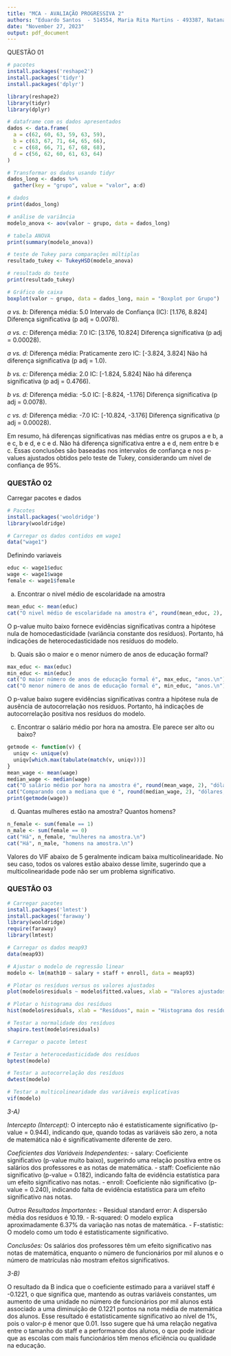 ```yaml
---
title: "MCA - AVALIAÇÃO PROGRESSIVA 2"
authors: "Eduardo Santos  - 514554, Maria Rita Martins - 493387, Natanael Silveira - 500822 e Thiago Marques - 412645"
date: "November 27, 2023"
output: pdf_document
---
```


QUESTÃO 01

```r
# pacotes
install.packages('reshape2')
install.packages('tidyr')
install.packages('dplyr')

library(reshape2)
library(tidyr)
library(dplyr)

# dataframe com os dados apresentados
dados <- data.frame(
  a = c(62, 60, 63, 59, 63, 59),
  b = c(63, 67, 71, 64, 65, 66),
  c = c(68, 66, 71, 67, 68, 68),
  d = c(56, 62, 60, 61, 63, 64)
)

```


```r
# Transformar os dados usando tidyr
dados_long <- dados %>%
  gather(key = "grupo", value = "valor", a:d)

# dados
print(dados_long)
```


```r
# análise de variância
modelo_anova <- aov(valor ~ grupo, data = dados_long)

# tabela ANOVA
print(summary(modelo_anova))
```

```r
# teste de Tukey para comparações múltiplas
resultado_tukey <- TukeyHSD(modelo_anova)

# resultado do teste
print(resultado_tukey)

```


```r
# Gráfico de caixa
boxplot(valor ~ grupo, data = dados_long, main = "Boxplot por Grupo")
```

*a vs. b:*
    Diferença média: 5.0
    Intervalo de Confiança (IC): [1.176, 8.824]
    Diferença significativa (p adj = 0.0078).

*a vs. c:*
    Diferença média: 7.0
    IC: [3.176, 10.824]
    Diferença significativa (p adj = 0.00028).

*a vs. d:*
    Diferença média: Praticamente zero
    IC: [-3.824, 3.824]
    Não há diferença significativa (p adj = 1.0).

*b vs. c:*
    Diferença média: 2.0
    IC: [-1.824, 5.824]
    Não há diferença significativa (p adj = 0.4766).

*b vs. d:*
    Diferença média: -5.0
    IC: [-8.824, -1.176]
    Diferença significativa (p adj = 0.0078).

*c vs. d:*
    Diferença média: -7.0
    IC: [-10.824, -3.176]
    Diferença significativa (p adj = 0.00028).

Em resumo, há diferenças significativas nas médias entre os grupos a e b, a e c, b e d, e c e d. Não há diferença significativa entre a e d, nem entre b e c. Essas conclusões são baseadas nos intervalos de confiança e nos p-values ajustados obtidos pelo teste de Tukey, considerando um nível de confiança de 95%.



### QUESTÃO 02

Carregar pacotes e dados

```r
# Pacotes
install.packages('wooldridge')
library(wooldridge)

# Carregar os dados contidos em wage1
data("wage1")
```

Definindo variaveis

```r
educ <- wage1$educ
wage <- wage1$wage
female <- wage1$female
```

a) Encontrar o nivel médio de escolaridade na amostra

```r
mean_educ <- mean(educ)
cat("O nivel médio de escolaridade na amostra é", round(mean_educ, 2), "anos.\n")
```

O p-value muito baixo fornece evidências significativas contra a hipótese nula de homocedasticidade (variância constante dos resíduos). Portanto, há indicações de heterocedasticidade nos resíduos do modelo.


b) Quais são o maior e o menor número de anos de educação formal?

```r
max_educ <- max(educ)
min_educ <- min(educ)
cat("O maior número de anos de educação formal é", max_educ, "anos.\n")
cat("O menor número de anos de educação formal é", min_educ, "anos.\n")
```

O p-value baixo sugere evidências significativas contra a hipótese nula de ausência de autocorrelação nos resíduos. Portanto, há indicações de autocorrelação positiva nos resíduos do modelo.


c) Encontrar o salário médio por hora na amostra. Ele parece ser alto ou baixo?

```r
getmode <- function(v) {
  uniqv <- unique(v)
  uniqv[which.max(tabulate(match(v, uniqv)))]
}
mean_wage <- mean(wage)
median_wage <- median(wage)
cat("O salário médio por hora na amostra é", round(mean_wage, 2), "dólares.\n")
cat("Comparando com a mediana que é ", round(median_wage, 2), "dólares, predizemos um valor médio.\n")
print(getmode(wage))
```

d) Quantas mulheres estão na amostra? Quantos homens?

```r
n_female <- sum(female == 1)
n_male <- sum(female == 0)
cat("Há", n_female, "mulheres na amostra.\n")
cat("Há", n_male, "homens na amostra.\n")
```


Valores do VIF abaixo de 5 geralmente indicam baixa multicolinearidade. No seu caso, todos os valores estão abaixo desse limite, sugerindo que a multicolinearidade pode não ser um problema significativo.



### QUESTÃO 03


```r
# Carregar pacotes
install.packages('lmtest')
install.packages('faraway')
library(wooldridge)
require(faraway)
library(lmtest)
```


```r
# Carregar os dados meap93
data(meap93)

# Ajustar o modelo de regressão linear
modelo <- lm(math10 ~ salary + staff + enroll, data = meap93)
```


```r
# Plotar os resíduos versus os valores ajustados
plot(modelo$residuals ~ modelo$fitted.values, xlab = "Valores ajustados", ylab = "Resíduos")

```


```r
# Plotar o histograma dos resíduos
hist(modelo$residuals, xlab = "Resíduos", main = "Histograma dos resíduos")
```


```r
# Testar a normalidade dos resíduos
shapiro.test(modelo$residuals)
```


```r
# Carregar o pacote lmtest

# Testar a heterocedasticidade dos resíduos
bptest(modelo)

# Testar a autocorrelação dos resíduos
dwtest(modelo)

# Testar a multicolinearidade das variáveis explicativas
vif(modelo)

```


*3-A)*

*Intercepto (Intercept):*
O intercepto não é estatisticamente significativo (p-value = 0.944), indicando que, quando todas as variáveis são zero, a nota de matemática não é significativamente diferente de zero.

*Coeficientes das Variáveis Independentes:*
- salary: Coeficiente significativo (p-value muito baixo), sugerindo uma relação positiva entre os salários dos professores e as notas de matemática.
- staff: Coeficiente não significativo (p-value = 0.182), indicando falta de evidência estatística para um efeito significativo nas notas.
- enroll: Coeficiente não significativo (p-value = 0.240), indicando falta de evidência estatística para um efeito significativo nas notas.

*Outros Resultados Importantes:*
- Residual standard error: A dispersão média dos resíduos é 10.19.
- R-squared: O modelo explica aproximadamente 6.37% da variação nas notas de matemática.
- F-statistic: O modelo como um todo é estatisticamente significativo.

*Conclusões:*
Os salários dos professores têm um efeito significativo nas notas de matemática, enquanto o número de funcionários por mil alunos e o número de matrículas não mostram efeitos significativos.
  

*3-B)*

O resultado da B indica que o coeficiente estimado para a variável staff é -0.1221, o que significa que, mantendo as outras variáveis constantes, um aumento de uma unidade no número de funcionários por mil alunos está associado a uma diminuição de 0.1221 pontos na nota média de matemática dos alunos. Esse resultado é estatisticamente significativo ao nível de 1%, pois o valor-p é menor que 0.01. Isso sugere que há uma relação negativa entre o tamanho do staff e a performance dos alunos, o que pode indicar que as escolas com mais funcionários têm menos eficiência ou qualidade na educação.

